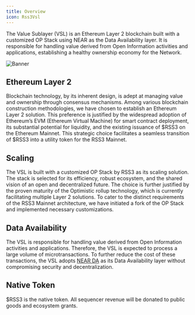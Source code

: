 ```yaml
---
title: Overview
icon: Rss3Vsl
---
```


The Value Sublayer (VSL) is an Ethereum Layer 2 blockchain built with a customized OP Stack using NEAR as the Data Availability layer. It is responsible for handling value derived from Open Information activities and applications, establishing a healthy ownership economy for the Network.

![Banner](./assets/vsl-banner.png)

## Ethereum Layer 2

Blockchain technology, by its inherent design, is adept at managing value and ownership through consensus mechanisms. Among various blockchain construction methodologies, we have chosen to establish an Ethereum Layer 2 solution. This preference is justified by the widespread adoption of Ethereum’s EVM (Ethereum Virtual Machine) for smart contract deployment, its substantial potential for liquidity, and the existing issuance of $RSS3 on the Ethereum Mainnet. This strategic choice facilitates a seamless transition of $RSS3 into a utility token for the RSS3 Mainnet.

## Scaling

The VSL is built with a customized OP Stack by RSS3 as its scaling solution. The stack is selected for its efficiency, robust ecosystem, and the shared vision of an open and decentralized future. The choice is further justified by the proven maturity of the Optimistic rollup technology, which is currently facilitating multiple Layer 2 solutions. To cater to the distinct requirements of the RSS3 Mainnet architecture, we have initiated a fork of the OP Stack and implemented necessary customizations.

## Data Availability

The VSL is responsible for handling value derived from Open Information activities and applications. Therefore, the VSL is expected to process a large volume of microtransactions. To further reduce the cost of these transactions, the VSL adopts [NEAR DA](https://near.org/data-availability) as its Data Availability layer without compromising security and decentralization.

## Native Token

$RSS3 is the native token. All sequencer revenue will be donated to public goods and ecosystem grants.
